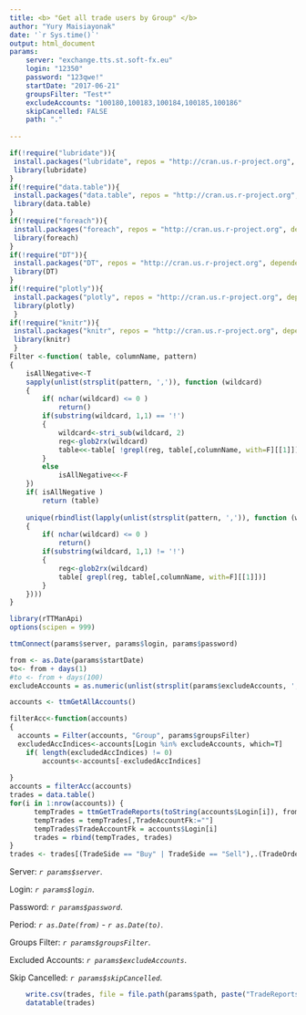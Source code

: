 ```yaml
---
title: <b> "Get all trade users by Group" </b> 
author: "Yury Maisiayonak"
date: '`r Sys.time()`'
output: html_document 
params: 
    server: "exchange.tts.st.soft-fx.eu"
    login: "12350"
    password: "123qwe!"
    startDate: "2017-06-21"
    groupsFilter: "Test*"
    excludeAccounts: "100180,100183,100184,100185,100186"
    skipCancelled: FALSE
    path: "."
        
---
```

```r

if(!require("lubridate")){ 
 install.packages("lubridate", repos = "http://cran.us.r-project.org", dependencies = TRUE)  
 library(lubridate) 
}
if(!require("data.table")){ 
 install.packages("data.table", repos = "http://cran.us.r-project.org", dependencies = TRUE)  
 library(data.table) 
}
if(!require("foreach")){ 
 install.packages("foreach", repos = "http://cran.us.r-project.org", dependencies = TRUE)  
 library(foreach) 
}
if(!require("DT")){ 
 install.packages("DT", repos = "http://cran.us.r-project.org", dependencies = TRUE)  
 library(DT) 
}
if(!require("plotly")){ 
 install.packages("plotly", repos = "http://cran.us.r-project.org", dependencies = TRUE)  
 library(plotly) 
 }
if(!require("knitr")){ 
 install.packages("knitr", repos = "http://cran.us.r-project.org", dependencies = TRUE)  
 library(knitr) 
 }
Filter <-function( table, columnName, pattern)
{
    isAllNegative<-T
    sapply(unlist(strsplit(pattern, ',')), function (wildcard)
    {
        if( nchar(wildcard) <= 0 )    
            return()
        if(substring(wildcard, 1,1) == '!')
        {
            wildcard<-stri_sub(wildcard, 2)
            reg<-glob2rx(wildcard)
            table<<-table[ !grepl(reg, table[,columnName, with=F][[1]])]
        }
        else
            isAllNegative<<-F
    })
    if( isAllNegative )
        return (table)
    
    unique(rbindlist(lapply(unlist(strsplit(pattern, ',')), function (wildcard)
    {
        if( nchar(wildcard) <= 0 )    
            return()
        if(substring(wildcard, 1,1) != '!')
        {
            reg<-glob2rx(wildcard)
            table[ grepl(reg, table[,columnName, with=F][[1]])]
        }
    })))
} 

library(rTTManApi)
options(scipen = 999)

ttmConnect(params$server, params$login, params$password)

from <- as.Date(params$startDate)
to<- from + days(1)
#to <- from + days(100)
excludeAccounts = as.numeric(unlist(strsplit(params$excludeAccounts, ',')))

accounts <- ttmGetAllAccounts()

filterAcc<-function(accounts)
{
  accounts = Filter(accounts, "Group", params$groupsFilter)
  excludedAccIndices<-accounts[Login %in% excludeAccounts, which=T]
    if( length(excludedAccIndices) != 0)
        accounts<-accounts[-excludedAccIndices]
  
}
accounts = filterAcc(accounts)
trades = data.table()
for(i in 1:nrow(accounts)) {
      tempTrades = ttmGetTradeReports(toString(accounts$Login[i]), from, to, params$skipCancelled)
      tempTrades = tempTrades[,TradeAccountFk:=""]
      tempTrades$TradeAccountFk = accounts$Login[i]
      trades = rbind(tempTrades, trades)
}
trades <- trades[(TradeSide == "Buy" | TradeSide == "Sell"),.(TradeOrderId, TradeAccountFk, TradeBalanceCurrency, TradeOrderCreated, TradeSide, TradeSymbol,  TradeOrderAmount=TradeOrderAmount/100, TradeOrderPrice,  TradePosClosed, TradePosClosePrice, TradeUserComment)]


```
Server: _`r params$server`_.

Login: _`r params$login`_.

Password: _`r params$password`_.

Period: _`r as.Date(from)`_ - _`r as.Date(to)`_.

Groups Filter: _`r params$groupsFilter`_.

Excluded Accounts: _`r params$excludeAccounts`_.

Skip Cancelled: _`r params$skipCancelled`_.

```r
  
    write.csv(trades, file = file.path(params$path, paste("TradeReports from", from, " to ", to,".csv" )))
    datatable(trades)
```